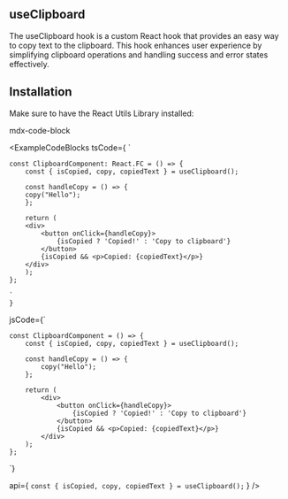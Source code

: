 
## useClipboard

The useClipboard hook is a custom React hook that provides an easy way to copy text to the clipboard. This hook enhances user experience by simplifying clipboard operations and handling success and error states effectively.

## Installation

Make sure to have the React Utils Library installed:

mdx-code-block
  <RSUTabs />

<ExampleCodeBlocks 
  tsCode={
    `
    
    const ClipboardComponent: React.FC = () => {
        const { isCopied, copy, copiedText } = useClipboard();
        
        const handleCopy = () => {
        copy("Hello");
        };
        
        return (
        <div>
            <button onClick={handleCopy}>
                {isCopied ? 'Copied!' : 'Copy to clipboard'}
            </button>
            {isCopied && <p>Copied: {copiedText}</p>}
        </div>
        );
    };

    `
    }


jsCode={`

    const ClipboardComponent = () => {
        const { isCopied, copy, copiedText } = useClipboard();

        const handleCopy = () => {
            copy("Hello");
        };

        return (
            <div>
                <button onClick={handleCopy}>
                    {isCopied ? 'Copied!' : 'Copy to clipboard'}
                </button>
                {isCopied && <p>Copied: {copiedText}</p>}
            </div>
        );
    };

`}

api={
    `
    const { isCopied, copy, copiedText } = useClipboard();
    `
}
/>
